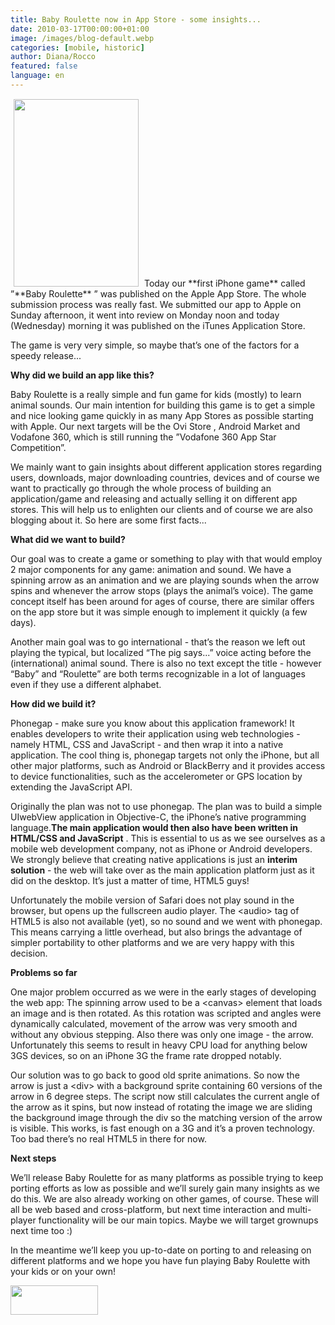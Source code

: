 ```yaml
---
title: Baby Roulette now in App Store - some insights...
date: 2010-03-17T00:00:00+01:00
image: /images/blog-default.webp
categories: [mobile, historic]
author: Diana/Rocco
featured: false
language: en
---
```


<div class="entry-content">
<img class="size-medium wp-image-1262 alignleft" style="margin: 1px 5px;" title="ladebildschirm" src="http://pavingways.com/wp-content/uploads/ladebildschirm-200x300.jpg" alt="" width="200" height="300" /> Today our **first iPhone game**  called ”**Baby Roulette** ” was published on the Apple App Store. The whole submission process was really fast. We submitted our app to Apple on Sunday afternoon, it went into review on Monday noon and today (Wednesday) morning it was published on the iTunes Application Store.

 

The game is very very simple, so maybe that’s one of the factors for a speedy release...

 **Why did we build an app like this?** 

 

Baby Roulette is a really simple and fun game for kids (mostly) to learn animal sounds. Our main intention for building this game is to get a simple and nice looking game quickly in as many App Stores as possible starting with Apple. Our next targets will be the Ovi Store , Android Market and Vodafone 360, which is still running the ”Vodafone 360 App Star Competition”.

 

We mainly want to gain insights about different application stores regarding users, downloads, major downloading countries, devices and of course we want to practically go through the whole process of building an application/game and releasing and actually selling it on different app stores. This will help us to enlighten our clients and of course we are also blogging about it. So here are some first facts...

 

 **What did we want to build?** 

 

Our goal was to create a game or something to play with that would employ 2 major components for any game: animation and sound. We have a spinning arrow as an animation and we are playing sounds when the arrow spins and whenever the arrow stops (plays the animal’s voice). The game concept itself has been around for ages of course, there are similar offers on the app store but it was simple enough to implement it quickly (a few days).

 

Another main goal was to go international - that’s the reason we left out playing the typical, but localized “The pig says...” voice acting before the (international) animal sound. There is also no text except the title - however “Baby” and “Roulette” are both terms recognizable in a lot of languages even if they use a different alphabet.

 **How did we build it?** 

 Phonegap - make sure you know about this application framework! It enables developers to write their application using web technologies - namely HTML, CSS and JavaScript - and then wrap it into a native application. The cool thing is, phonegap targets not only the iPhone, but all other major platforms, such as Android or BlackBerry and it provides access to device functionalities, such as the accelerometer or GPS location by extending the JavaScript API.

 

Originally the plan was not to use phonegap. The plan was to build a simple UIwebView application in Objective-C, the iPhone’s native programming language.**The main application would then also have been written in HTML/CSS and JavaScript** . This is essential to us as we see ourselves as a mobile web development company, not as iPhone or Android developers. We strongly believe that creating native applications is just an **interim solution**  - the web will take over as the main application platform just as it did on the desktop. It’s just a matter of time, HTML5 guys!

 

Unfortunately the mobile version of Safari does not play sound in the browser, but opens up the fullscreen audio player. The &lt;audio&gt; tag of HTML5 is also not available (yet), so no sound and we went with phonegap. This means carrying a little overhead, but also brings the advantage of simpler portability to other platforms and we are very happy with this decision.

 **Problems so far** 

 

One major problem occurred as we were in the early stages of developing the web app: The spinning arrow used to be a &lt;canvas&gt; element that loads an image and is then rotated. As this rotation was scripted and angles were dynamically calculated, movement of the arrow was very smooth and without any obvious stepping. Also there was only one image - the arrow. Unfortunately this seems to result in heavy CPU load for anything below 3GS devices, so on an iPhone 3G the frame rate dropped notably.

 

Our solution was to go back to good old sprite animations. So now the arrow is just a &lt;div&gt; with a background sprite containing 60 versions of the arrow in 6 degree steps. The script now still calculates the current angle of the arrow as it spins, but now instead of rotating the image we are sliding the background image through the div so the matching version of the arrow is visible. This works, is fast enough on a 3G and it’s a proven technology. Too bad there’s no real HTML5 in there for now.

 **Next steps** 

 

We’ll release Baby Roulette for as many platforms as possible trying to keep porting efforts as low as possible and we’ll surely gain many insights as we do this. We are also  already working on other games, of course. These will all be web based and cross-platform, but next time interaction and multi-player functionality will be our main topics. Maybe we will target grownups next time too :)

 

In the meantime we’ll keep you up-to-date on porting to and releasing on different platforms and we hope you have fun playing Baby Roulette with your kids or on your own!

 <img class="alignleft size-medium wp-image-1268" title="Baby Roulette on the App Store" src="http://pavingways.com/wp-content/uploads/appstore_button1.png" alt="" width="140" height="47" />
</div>

